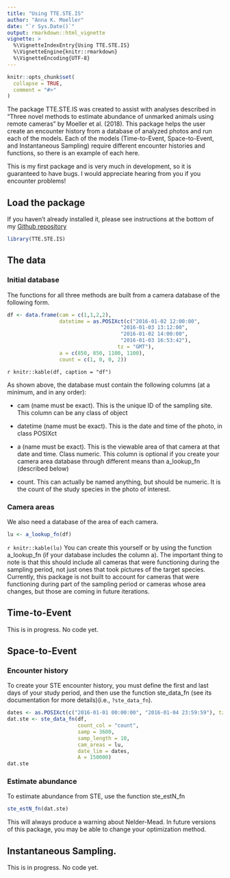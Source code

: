 ```yaml
---
title: "Using TTE.STE.IS"
author: "Anna K. Moeller"
date: "`r Sys.Date()`"
output: rmarkdown::html_vignette
vignette: >
  %\VignetteIndexEntry{Using TTE.STE.IS}
  %\VignetteEngine{knitr::rmarkdown}
  %\VignetteEncoding{UTF-8}
---
```


```r
knitr::opts_chunk$set(
  collapse = TRUE,
  comment = "#>"
)
```

The package TTE.STE.IS was created to assist with analyses described in "Three novel methods to estimate abundance of unmarked animals using remote cameras" by Moeller et al. (2018). This package helps the user create an encounter history from a database of analyzed photos and run each of the models. Each of the models (Time-to-Event, Space-to-Event, and Instantaneous Sampling) require different encounter histories and functions, so there is an example of each here. 

This is my first package and is very much in development, so it is guaranteed to have bugs. I would appreciate hearing from you if you encounter problems!

## Load the package
If you haven't already installed it, please see instructions at the bottom of my [Github repository](https://github.com/annam21/TTE.STE.IS)
```r
library(TTE.STE.IS)
```


## The data

### Initial database

The functions for all three methods are built from a camera database of the following form. 
```r
df <- data.frame(cam = c(1,1,2,2),
                 datetime = as.POSIXct(c("2016-01-02 12:00:00",
                                     "2016-01-03 13:12:00",
                                     "2016-01-02 14:00:00",
                                     "2016-01-03 16:53:42"),
                                    tz = "GMT"),
                 a = c(850, 850, 1100, 1100),
                 count = c(1, 0, 0, 2))
```
`r knitr::kable(df, caption = "df")`

As shown above, the database must contain the following columns (at a minimum, and in any order):

- cam (name must be exact). This is the unique ID of the sampling site. This column can be any class of object

- datetime (name must be exact). This is the date and time of the photo, in class POSIXct

- a (name must be exact). This is the viewable area of that camera at that date and time. Class numeric. This column is optional if you create your camera area database through different means than a_lookup_fn (described below)

 - count. This can actually be named anything, but should be numeric. It is the count of the study species in the photo of interest. 
 
### Camera areas 
We also need a database of the area of each camera.

```r
lu <- a_lookup_fn(df)
```

`r knitr::kable(lu)`
You can create this yourself or by using the function a_lookup_fn (if your database includes the column a). The important thing to note is that this should include all cameras that were functioning during the sampling period, not just ones that took pictures of the target species. Currently, this package is not built to account for cameras that were functioning during part of the sampling period or cameras whose area changes, but those are coming in future iterations.  

## Time-to-Event
This is in progress. No code yet.

## Space-to-Event
### Encounter history
To create your STE encounter history, you must define the first and last days of your study period, and then use the function ste_data_fn (see its documentation for more details)(i.e., `?ste_data_fn`).
```r
dates <- as.POSIXct(c("2016-01-01 00:00:00", "2016-01-04 23:59:59"), tz = "GMT")
dat.ste <- ste_data_fn(df,
                       count_col = "count",
                       samp = 3600,
                       samp_length = 10,
                       cam_areas = lu,
                       date_lim = dates,
                       A = 150000)
dat.ste
```

### Estimate abundance
To estimate abundance from STE, use the function ste_estN_fn
```r
ste_estN_fn(dat.ste)
```
This will always produce a warning about Nelder-Mead. In future versions of this package, you may be able to change your optimization method. 


## Instantaneous Sampling.
This is in progress. No code yet. 

